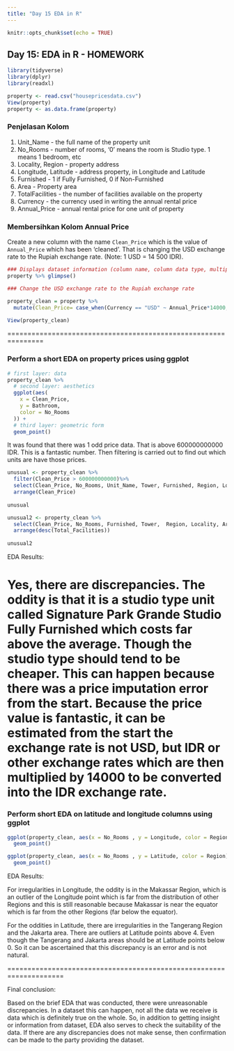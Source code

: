 ---
title: "Day 15 EDA in R"
---

```{r setup, include=FALSE}
knitr::opts_chunk$set(echo = TRUE)
```

## Day 15: EDA in R - HOMEWORK

```{r}
library(tidyverse)
library(dplyr)
library(readxl)

property <- read.csv("housepricesdata.csv")
View(property)
property <- as.data.frame(property)
```

### Penjelasan Kolom

1.  Unit_Name - the full name of the property unit
2.  No_Rooms - number of rooms, '0' means the room is Studio type. 1 means 1 bedroom, etc
3.  Locality, Region - property address
4.  Longitude, Latitude - address property, in Longitude and Latitude
5.  Furnished - 1 if Fully Furnished, 0 if Non-Furnished
6.  Area - Property area
7.  TotalFacilities - the number of facilities available on the property
8.  Currency - the currency used in writing the annual rental price
9. Annual_Price - annual rental price for one unit of property

### Membersihkan Kolom Annual Price

Create a new column with the name `Clean_Price` which is the value of `Annual_Price` which has been 'cleaned'.
That is changing the USD exchange rate to the Rupiah exchange rate.
(Note: 1 USD = 14 500 IDR).
```{r}
### Displays dataset information (column name, column data type, multiple observations per column)
property %>% glimpse()
```

```{r}
### Change the USD exchange rate to the Rupiah exchange rate

property_clean = property %>%
  mutate(Clean_Price= case_when(Currency == "USD" ~ Annual_Price*14000, Currency == "IDR" ~ Annual_Price*1))
```

```{r}
View(property_clean)
```

===============================================================

### Perform a short EDA on property prices using ggplot


```{r}
# first layer: data
property_clean %>% 
  # second layer: aesthetics
  ggplot(aes(
    x = Clean_Price, 
    y = Bathroom,
    color = No_Rooms
  )) +
  # third layer: geometric form
  geom_point()
```
It was found that there was 1 odd price data. That is above 600000000000 IDR.
This is a fantastic number. Then filtering is carried out to find out which units are
have those prices.

```{r}
unusual <- property_clean %>%
  filter(Clean_Price > 600000000000)%>%
  select(Clean_Price, No_Rooms, Unit_Name, Tower, Furnished, Region, Locality, Area, Total_Facilities)%>%
  arrange(Clean_Price)
  
unusual
```
```{r}
unusual2 <- property_clean %>%
  select(Clean_Price, No_Rooms, Furnished, Tower,  Region, Locality, Area, Total_Facilities)%>%
  arrange(desc(Total_Facilities))
  
unusual2
```
EDA Results:

Yes, there are discrepancies. The oddity is that it is a studio type unit called Signature Park Grande Studio Fully Furnished which costs far above the average. Though the studio type should tend to be cheaper. This can happen because there was a price imputation error from the start. Because the price value is fantastic, it can be estimated from the start the exchange rate is not USD, but IDR or other exchange rates which are then multiplied by 14000 to be converted into the IDR exchange rate.
===================================================================

### Perform short EDA on latitude and longitude columns using ggplot

```{r}

ggplot(property_clean, aes(x = No_Rooms , y = Longitude, color = Region)) +
  geom_point()
```
```{r}
ggplot(property_clean, aes(x = No_Rooms , y = Latitude, color = Region)) +
  geom_point()
```
EDA Results:

For irregularities in Longitude, the oddity is in the Makassar Region, which is an outlier of the Longitude point which is far from the distribution of other Regions and this is still reasonable because Makassar is near the equator which is far from the other Regions (far below the equator).

For the oddities in Latitude, there are irregularities in the Tangerang Region and the Jakarta area. There are outliers at Latitude points above 4. Even though the Tangerang and Jakarta areas should be at Latitude points below 0. So it can be ascertained that this discrepancy is an error and is not natural.

====================================================================


Final conclusion:

Based on the brief EDA that was conducted, there were unreasonable discrepancies.
In a dataset this can happen, not all the data we receive is data
which is definitely true on the whole. So, in addition to getting insight or information from
dataset, EDA also serves to check the suitability of the data. If there are any discrepancies
does not make sense, then confirmation can be made to the party providing the dataset.